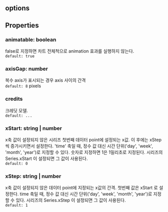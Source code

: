 ## options

## Properties

### animatable: boolean
false로 지정하면 차트 전체척으로 animation 효과를 실행하지 않는다.  
`default: true`  

### axisGap: number
복수 axis가 표시되는 경우 axis 사이의 간격  
`default: 8` pixels 

### credits
크레딧 모델.  
`default: ...`  

### xStart: string | number
x축 값이 설정되지 않은 시리즈 첫번째 데이터 point에 설정되는 x값.
이 후에는  xStep 씩 증가시키면서 설정한다.
'time' 축일 때, 정수 값 대신 시간 단위('day', 'week', 'month', 'year')로 지정할 수 있다.
숫자로 지정하면 1은 1밀리초로 지정된다. 
시리즈의  Series.xStart 이 설정되면 그 값이 사용된다.  
`default: 0`  

### xStep: string | number
x축 값이 설정되지 않은 데이터 point에 지정되는 x값의 간격.
첫번째 값은  xStart 로 설정한다.
time 축일 때, 정수 값 대신 시간 단위('day', 'week', 'month', 'year')로 지정할 수 있다.
시리즈의  Series.xStep 이 설정되면 그 값이 사용된다.  
`default: 1`  
